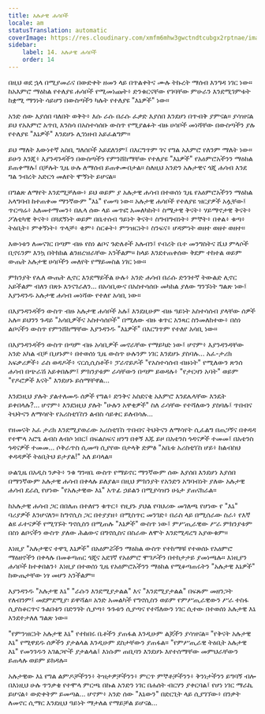 ```yaml
---
title: አሉታዊ ሐሳቦች
locale: am
statusTranslation: automatic
coverImage: https://res.cloudinary.com/xmfm6mhw3gwctndtcubgx2rptnae/image/upload/v1740468922/small_cover_tratado_de_psicologia_revolucionaria_a4c0dca4e0.webp
sidebar:
    label: 14. አሉታዊ ሐሳቦች
    order: 14
---
```

በዚህ ወደ ኋላ በሚያመራና በውድቀት ዘመን ላይ በጥልቀትና ሙሉ ትኩረት ማሰብ እንግዳ ነገር ነው። ከአእምሮ ማዕከል የተለያዩ ሐሳቦች የሚመነጩት፥ ድንቁርናቸው የገባቸው ምሁራን እንደሚገምቱት ከቋሚ ማንነት ሳይሆን በውስጣችን ካሉት የተለያዩ "እኔዎች" ነው።

አንድ ሰው እያሰበ ባለበት ወቅት፥ እሱ ራሱ በራሱ ፈቃድ እያሰበ እንደሆነ በጥብቅ ያምናል። ያሳዝናል ይህ የአእምሮ አጥቢ እንስሳ በአስተሳሰቡ ውስጥ የሚያልፉት ብዙ ሀሳቦች መነሻቸው በውስጣችን ያሉ የተለያዩ "እኔዎች" እንደሆኑ ሊገነዘብ አይፈልግም።

ይህ ማለት እውነተኛ አስቢ ግለሰቦች አይደለንም፤ በእርግጥም ገና የግል አእምሮ የለንም ማለት ነው። ይሁን እንጂ፥ እያንዳንዳችን በውስጣችን የምንሸከማቸው የተለያዩ "እኔዎች" የአዕምሮአችንን ማዕከል ይጠቀማሉ፤ በቻሉት ጊዜ ሁሉ ለማሰብ ይጠቀሙበታል። ስለዚህ አንድን አሉታዊና ጎጂ ሐሳብ እንደ ግል ንብረት አድርጎ መለየት ሞኝነት ይሆናል።

በግልጽ ለማየት እንደሚቻለው፥ ይህ ወይም ያ አሉታዊ ሐሳብ በተወሰነ ጊዜ የአዕምሮአችንን ማዕከል አላግባብ ከተጠቀመ ማንኛውም "እኔ" የመጣ ነው። አሉታዊ ሐሳቦች የተለያዩ ዝርያዎች አሏቸው፤ ጥርጣሬ፥ አለመተማመን፥ በሌላ ሰው ላይ መጥፎ አመለካከት፥ ስሜታዊ ቅናት፥ ሃይማኖታዊ ቅናት፥ ፖለቲካዊ ቅናት፥ በጓደኝነት ወይም በቤተሰብ ዓይነት ቅናት፥ ስግብግብነት፥ ምኞት፥ በቀል፥ ቁጣ፥ ትዕቢት፥ ምቀኝነት፥ ጥላቻ፥ ቂም፥ ስርቆት፥ ምንዝርነት፥ ስንፍና፥ ሆዳምነት ወዘተ ወዘተ ወዘተ።

እውነቱን ለመናገር በጣም ብዙ የስነ ልቦና ጉድለቶች አሉብን፤ የብረት ቤተ መንግስትና ሺህ ምላሶች ቢኖሩንም እንኳ በትክክል ልንዘረዝራቸው አንችልም። ከላይ እንደተጠቀሰው ቅደም ተከተል ወይም ውጤት አሉታዊ ሀሳቦችን መለየት የማይመስል ነገር ነው።

ምክንያት የሌለ ውጤት ሊኖር እንደማይችል ሁሉ፥ አንድ ሐሳብ በራሱ ድንገተኛ ትውልድ ሊኖር አይችልም ብለን በጽኑ እንናገራለን... በአሳቢውና በአስተሳሰቡ መካከል ያለው ግንኙነት ግልጽ ነው፤ እያንዳንዱ አሉታዊ ሐሳብ መነሻው የተለየ አሳቢ ነው።

በእያንዳንዳችን ውስጥ ብዙ አሉታዊ ሐሳቦች አሉ፤ እንደዚሁም ብዙ ዓይነት አስተሳሰብ ያላቸው ሰዎች አሉ። ይህንን ጉዳይ "አሳቢዎችና አስተሳሰቦች" በሚለው ብዙ ቁጥር አንጻር ስንመለከተው፥ በስነ ልቦናችን ውስጥ የምንሸከማቸው እያንዳንዱ "እኔዎች" በእርግጥም የተለየ አሳቢ ነው።

በእያንዳንዳችን ውስጥ በጣም ብዙ አሳቢዎች መኖራቸው የማይካድ ነው፤ ሆኖም፥ እያንዳንዳቸው አንድ አካል ብቻ ቢሆኑም፥ በተወሰነ ጊዜ ውስጥ ሁሉንም ነገር እንደሆኑ ያስባሉ... አፈ-ታሪክ አፍቃሪዎች፥ ራስ ወዳዶች፥ ናርሲሲስቶች፥ ፓራኖይዶች "የአስተሳሰብ ብዙነት" የሚለውን ጽንሰ ሐሳብ በጭራሽ አይቀበሉም፤ ምክንያቱም ራሳቸውን በጣም ይወዳሉ፥ "የታርዛን አባት" ወይም "የዶሮዎች እናት" እንደሆኑ ይሰማቸዋል...

እንደነዚህ ያሉት ያልተለመዱ ሰዎች የግል፥ ድንቅና አስደናቂ አእምሮ እንደሌላቸው እንዴት ይቀበላሉ?... ሆኖም፥ እንደነዚህ ያሉት "ሁሉን አዋቂዎች" ስለ ራሳቸው የተሻለውን ያስባሉ፤ ጥበብና ትህትናን ለማሳየት የአሪስቲፐስን ልብስ ሳይቀር ይለብሳሉ...

የዘመናት አፈ ታሪክ እንደሚያወራው አሪስቲፐስ ጥበብና ትህትናን ለማሳየት ሲፈልግ በጠጋኝና በቀዳዳ የተሞላ አሮጌ ልብስ ለብሶ ነበር፤ በፍልስፍና ዘንግ በቀኝ እጁ ይዞ በአቴንስ ጎዳናዎች ተመመ፤ በአቴንስ ጎዳናዎች ተመመ... ሶቅራጥስ ሲመጣ ሲያየው በታላቅ ድምፅ "አቤቱ አሪስቲፐስ ሆይ፥ ከልብስህ ቀዳዳዎች ትዕቢትህ ይታያል!" አለ ይባላል።

ሁልጊዜ በአዲስ ንቃት፥ ንቁ ግንዛቤ ውስጥ የማይኖር ማንኛውም ሰው እያሰበ እንደሆነ እያሰበ በማንኛውም አሉታዊ ሐሳብ በቀላሉ ይለያል። በዚህ ምክንያት የአንድን አግባብነት ያለው አሉታዊ ሐሳብ ደራሲ የሆነው "የአሉታዊው እኔ" አጥፊ ኃይልን በሚያሳዝን ሁኔታ ያጠናክራል።

ከአሉታዊ ሐሳብ ጋር በበለጠ በተለየን ቁጥር፥ የዚያኑ ያህል የባህሪው መገለጫ የሆነው የ "እኔ" ባሪያዎች እንሆናለን። ከግኖሲስ ጋር በተያያዘ፥ በሚስጥር መንገድ፥ በራስ ላይ በሚሰራው ስራ፥ የእኛ ልዩ ፈተናዎች የሚገኙት ግኖሲስን በሚጠሉ "እኔዎች" ውስጥ ነው፤ ምሥጢራዊው ሥራ ምክንያቱም በስነ ልቦናችን ውስጥ ያለው ሕልውና በግኖሲስና በስራው ለሞት እንደሚዳረግ አያውቁም።

እነዚያ "አሉታዊና ተዋጊ እኔዎች" በአዕምሯችን ማዕከል ውስጥ የተከማቹ የተወሰኑ የአዕምሮ ማዕዘኖችን በቀላሉ በመቆጣጠር ጎጂና አደገኛ የአዕምሮ ሞገዶችን በተከታታይ ያመነጫሉ። እነዚያን ሐሳቦች ከተቀበልን፥ እነዚያ በተወሰነ ጊዜ የአዕምሮአችንን ማዕከል የሚቆጣጠሩትን "አሉታዊ እኔዎች" ከውጤታቸው ነፃ መሆን አንችልም።

እያንዳንዱ "አሉታዊ እኔ" "ራሱን እንደሚያታልል" እና "እንደሚያታልል" በፍጹም መዘንጋት የለብንም፤ መደምደሚያ፡ ይዋሻል። አንድ አመልካች የግኖሲስን ወይም የምሥጢራዊውን ሥራ ተስፋ ሲያስቆርጥና ጉልበቱን በድንገት ሲያጣ፥ ጉጉቱን ሲያጣና የተሻለውን ነገር ሲተው በተወሰነ አሉታዊ እኔ እንደተታለለ ግልጽ ነው።

"የምንዝርነት አሉታዊ እኔ" የተከበሩ ቤቶችን ያጠፋል እንዲሁም ልጆችን ያሳዝናል። "የቅናት አሉታዊ እኔ" የሚዋደዱ ሰዎችን ያታልላል እንዲሁም ደስታቸውን ያጠፋል። "የምሥጢራዊ ትዕቢት አሉታዊ እኔ" የመንገዱን አገልጋዮች ያታልላል፤ እነሱም ጠቢባን እንደሆኑ እየተሰማቸው መምህራቸውን ይጠላሉ ወይም ይክዳሉ።

አሉታዊው እኔ የግል ልምዶቻችንን፥ ትዝታዎቻችንን፥ ምርጥ ምኞቶቻችንን፥ ቅንነታችንን ይግባኝ ብሎ በእነዚህ ሁሉ ጥንቃቄ የተሞላ ምርጫ በኩል አንድን ነገር በሐሰት ብርሃን ያቀርባል፤ የሆነ ነገር ማራኪ ይሆናል፥ ውድቀትም ይመጣል... ሆኖም፥ አንድ ሰው "እኔውን" በድርጊት ላይ ሲያገኘው፥ በንቃት ለመኖር ሲማር እንደዚህ ዓይነት ማታለል የማይቻል ይሆናል...

